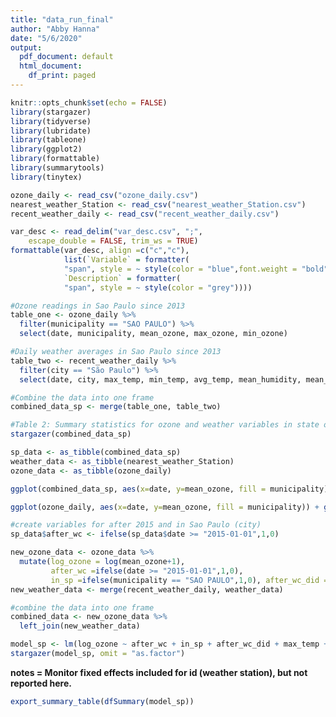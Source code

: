 ```yaml
---
title: "data_run_final"
author: "Abby Hanna"
date: "5/6/2020"
output:
  pdf_document: default
  html_document:
    df_print: paged
---
```


```r
knitr::opts_chunk$set(echo = FALSE)
library(stargazer)
library(tidyverse)
library(lubridate)
library(tableone)
library(ggplot2)
library(formattable)
library(summarytools)
library(tinytex)

ozone_daily <- read_csv("ozone_daily.csv")
nearest_weather_Station <- read_csv("nearest_weather_Station.csv")
recent_weather_daily <- read_csv("recent_weather_daily.csv")
```



```r
var_desc <- read_delim("var_desc.csv", ";", 
    escape_double = FALSE, trim_ws = TRUE)
formattable(var_desc, align =c("c","c"),
            list(`Variable` = formatter(
            "span", style = ~ style(color = "blue",font.weight = "bold")),
            `Description` = formatter(
            "span", style = ~ style(color = "grey"))))
```





```r

#Ozone readings in Sao Paulo since 2013
table_one <- ozone_daily %>%
  filter(municipality == "SAO PAULO") %>%
  select(date, municipality, mean_ozone, max_ozone, min_ozone)

#Daily weather averages in Sao Paulo since 2013
table_two <- recent_weather_daily %>%
  filter(city == "São Paulo") %>%
  select(date, city, max_temp, min_temp, avg_temp, mean_humidity, mean_windspeed)

#Combine the data into one frame
combined_data_sp <- merge(table_one, table_two)

#Table 2: Summary statistics for ozone and weather variables in state of Sao Paulo 
stargazer(combined_data_sp)
```


```r
sp_data <- as_tibble(combined_data_sp)
weather_data <- as_tibble(nearest_weather_Station)
ozone_data <- as_tibble(ozone_daily)
```



```r
ggplot(combined_data_sp, aes(x=date, y=mean_ozone, fill = municipality)) + geom_col(position = "dodge") + labs(title = 'Average ozone levels in the city of São Paulo', subtitle = NULL, caption = 'Time period: 2013-2018', x = 'Year', y = 'Ozone level')

ggplot(ozone_daily, aes(x=date, y=mean_ozone, fill = municipality)) + geom_col(position = "dodge") + labs(title = 'Average ozone levels in the region of Sao Paulo', subtitle = NULL, caption = 'Time period: 2013-2018', x = 'Year', y = 'Ozone level')
```


```r

#create variables for after 2015 and in Sao Paulo (city)
sp_data$after_wc <- ifelse(sp_data$date >= "2015-01-01",1,0)

new_ozone_data <- ozone_data %>%
  mutate(log_ozone = log(mean_ozone+1),
         after_wc =ifelse(date >= "2015-01-01",1,0),
         in_sp =ifelse(municipality == "SAO PAULO",1,0), after_wc_did = after_wc*in_sp)
new_weather_data <- merge(recent_weather_daily, weather_data)

#combine the data into one frame
combined_data <- new_ozone_data %>%
  left_join(new_weather_data)
```


```r
model_sp <- lm(log_ozone ~ after_wc + in_sp + after_wc_did + max_temp + min_temp + avg_temp + mean_humidity + mean_windspeed + as.factor(id), data = combined_data)
stargazer(model_sp, omit = "as.factor")
```
**notes = Monitor fixed effects included for id (weather station), but not reported here.** 

```r
export_summary_table(dfSummary(model_sp))
```


